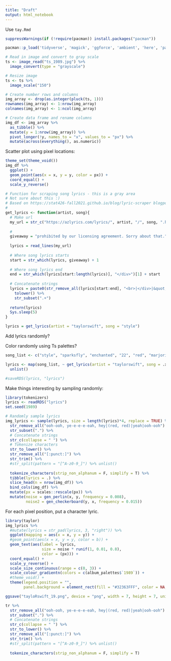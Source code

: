 ```yaml
---
title: "Draft"
output: html_notebook
---
```


Use `tay.Rmd`

```r
suppressWarnings(if (!require(pacman)) install.packages("pacman"))

pacman::p_load('tidyverse', 'magick', 'ggforce', 'ambient', 'here', 'paletteer', 'ExtDist', 'gganimate', 'MetBrewer')
```

```r
# Read in image and convert to gray scale
ts <- image_read("ts_1989.jpg") %>% 
  image_convert(type = "grayscale")

# Resize image
ts <- ts %>% 
  image_scale("150")

# Create number rows and columns
img_array <- drop(as.integer(pluck(ts, 1)))
rownames(img_array) <- 1:nrow(img_array)
colnames(img_array) <- 1:ncol(img_array)

# Create data frame and rename columns
img_df <- img_array %>% 
  as_tibble() %>% 
  mutate(y = 1:nrow(img_array)) %>% 
  pivot_longer(!y, names_to = "x", values_to = "px") %>% 
  mutate(across(everything(), as.numeric))
```

Scatter plot using pixel locations:

```r
theme_set(theme_void())
img_df %>% 
  ggplot() +
  geom_point(aes(x = x, y = y, color = px)) +
  coord_equal() +
  scale_y_reverse()
```

```r
# Function for scraping song lyrics - this is a gray area 
# Not sure about this :) 
# Based on https://stat426-fall2021.github.io/blog/lyric-scraper blogpost
# 
get_lyrics <- function(artist, song){
  # Make url
  my_url = str_c("https://azlyrics.com/lyrics/", artist, "/", song, ".html")
  
  # 
  giveaway = "prohibited by our licensing agreement. Sorry about that."
  
  lyrics = read_lines(my_url)
  
  # Where song lyrics starts
  start = str_which(lyrics, giveaway) + 1
  
  # Where song lyrics end
  end = str_which(lyrics[start:length(lyrics)], "</div>")[1] + start
  
  # Concatenate strings
  lyrics = paste0(str_remove_all(lyrics[start:end], "<br>|</div>|&quot;|'"), sep = "") %>% 
    tolower() %>% 
    str_subset(".+")
  
  return(lyrics)
  Sys.sleep(5)
}

lyrics = get_lyrics(artist = "taylorswift", song = "style")
```

Add lyrics randomly?

Color randomly using Ts palettes?

```r
song_list <- c("style", "sparksfly", "enchanted", "22", "red", "marjorie", "callitwhatyouwant", "theman", "backtodecember", "newromantics")

lyrics <- map(song_list, ~ get_lyrics(artist = "taylorswift", song = .x)) %>% 
  unlist()

#saveRDS(lyrics, "lyrics")
```

Make things interesting by sampling randomly:

```r
library(tokenizers)
lyrics <- readRDS("lyrics")
set.seed(1989)

# Randomly sample lyrics
img_lyrics <- sample(lyrics, size = length(lyrics)*4, replace = TRUE) %>% 
  str_remove_all("ooh-ooh, ye-e-e-e-eah, hey|(red, red)|yeah|ooh-ooh") %>% 
  str_subset(".") %>% 
  # Concatenate strings
  str_c(collapse = " ") %>% 
  # Tokenize characters
  str_to_lower() %>% 
  str_remove_all("[:punct:]") %>% 
  str_trim() %>% 
  #str_split(pattern = "[^A-z0-9_]") %>% unlist()
  
  tokenize_characters(strip_non_alphanum = F, simplify = T) %>% 
  tibble(lyrics = .) %>% 
  slice_head(n = nrow(img_df)) %>% 
  bind_cols(img_df) %>% 
  mutate(px = scales::rescale(px)) %>% 
  mutate(noise = gen_perlin(x, y, frequency = 0.008),
         noise2 = gen_checkerboard(y, x, frequency = 0.015))
```

For each pixel position, put a character lyric.

```r
library(taylor)
img_lyrics %>% 
  #mutate(lyrics = str_pad(lyrics, 3, "right")) %>% 
  ggplot(mapping = aes(x = x, y = y)) +
  #geom_point(aes(x = x, y = y, color = b)) +
  geom_text(aes(label = lyrics,
                size = noise * runif(1, 0.01, 0.8),
                color = (px))) +
  coord_equal() +
  scale_y_reverse() +
  scale_size_continuous(range = c(0, 3)) +
  scale_colour_gradientn(colors = c(album_palettes$`1989`)) +
  #theme_void() +
  theme(legend.position = "",
        panel.background = element_rect(fill = "#32363FFF", color = NA, size = 0))
```

```r
ggsave("tayloRswift_19.png", device = "png", width = 7, height = 7, units = "in", dpi = 700 )
```

```r
tr %>% 
  str_remove_all("ooh-ooh, ye-e-e-e-eah, hey|(red, red)|yeah|ooh-ooh") %>% 
  str_subset(".") %>% 
  # Concatenate strings
  str_c(collapse = " ") %>% 
  str_to_lower() %>% 
  str_remove_all("[:punct:]") %>% 
  str_trim() %>% 
  #str_split(pattern = "[^A-z0-9_]") %>% unlist()
  
  tokenize_characters(strip_non_alphanum = F, simplify = T)
```
